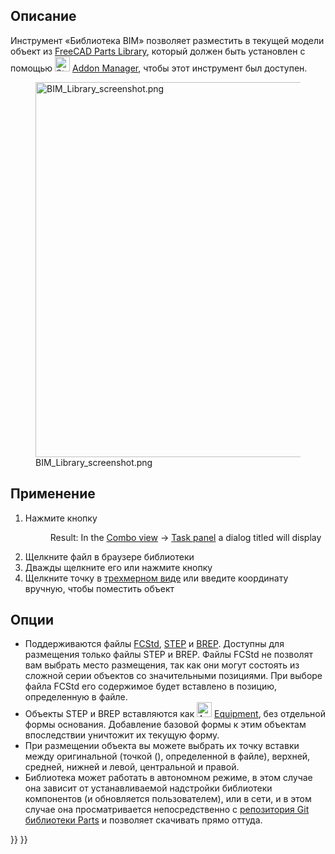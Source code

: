 <languages/>

{{Docnav
|[[BIM_Box|Box]]
|[[Arch_Component|Component]]
|[[BIM_Workbench|BIM]]
|IconL=BIM_Box.svg
|IconR=Arch_Component.svg
|IconC=Workbench_BIM.svg
}}

<div class="mw-translate-fuzzy">
{{GuiCommandAddon/ru
|Name=BIM Library
|Name/ru=BIM Library
|MenuLocation=3D Modeling → Library
|Workbenches=[[Image:IFC.svg|16px]] [[BIM Workbench/ru|BIM]]
|Addon=BIM
|SeeAlso=[[Arch Equipment/ru|Arch Equipment]]
}}
</div>

<span id="Description"></span>
==Описание==

<div class="mw-translate-fuzzy">
Инструмент «Библиотека BIM» позволяет разместить в текущей модели объект из [[Parts Library|FreeCAD Parts Library]], который должен быть установлен с помощью [[Image:Std_AddonMgr.svg|24px|link=Std_AddonMgr]] [[Std_AddonMgr|Addon Manager]], чтобы этот инструмент был доступен.
</div>


[[Image:BIM Library screenshot.png|600px]]
<div class="mw-translate-fuzzy">
{{Caption|Выше: Смотрите диалог '''Library browser''' [[Task panel/ru|панели задач]] слева}}
</div>

<span id="Usage"></span>
==Применение==

<div class="mw-translate-fuzzy">
# Нажмите кнопку {{KEY|[[Image:BIM Library.png|16px]] [[BIM Library/ru|BIM Library]]}}
#: Result: In the [[Combo view]] → [[Task panel]] a dialog titled {{MenuCommand|Library browser}} will display
# Щелкните файл в браузере библиотеки
# Дважды щелкните его или нажмите кнопку {{Button|Insert}}
# Щелкните точку в [[3D view/ru|трехмерном виде]] или введите координату вручную, чтобы поместить объект
</div>

<span id="Options"></span>
==Опции==

<div class="mw-translate-fuzzy">
* Поддерживаются файлы [[FCStd/ru|FCStd]], [[STEP/ru|STEP]] и [[BREP/ru|BREP]]. Доступны для размещения только файлы STEP и BREP. Файлы FCStd не позволят вам выбрать место размещения, так как они могут состоять из сложной серии объектов со значительными позициями. При выборе файла FCStd его содержимое будет вставлено в позицию, определенную в файле.
* Объекты STEP и BREP вставляются как [[Image:Arch_Equipment.svg|24px|Arch Equipment]] [[Arch Equipment/ru|Equipment]], без отдельной формы основания. Добавление базовой формы к этим объектам впоследствии уничтожит их текущую форму.
* При размещении объекта вы можете выбрать их точку вставки между оригинальной (точкой ({{incode|0,0,0}}), определенной в файле), верхней, средней, нижней и левой, центральной и правой.
* Библиотека может работать в автономном режиме, в этом случае она зависит от устанавливаемой надстройки библиотеки компонентов (и обновляется пользователем), или в сети, и в этом случае она просматривается непосредственно с [https://github.com/FreeCAD/FreeCAD-library репозитория Git библиотеки Parts] и позволяет скачивать прямо оттуда.
</div>


{{Docnav
|[[BIM_Box|Box]]
|[[Arch_Component|Component]]
|[[BIM_Workbench|BIM]]
|IconL=BIM_Box.svg
|IconR=Arch_Component.svg
|IconC=Workbench_BIM.svg
}}

{{BIM_Tools_navi{{#translation:}}}}
{{Userdocnavi{{#translation:}}}}